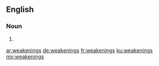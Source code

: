 ==English==

===Noun===
{{head|en|plural}}

# {{plural of|weakening|lang=en}}

[[ar:weakenings]]
[[de:weakenings]]
[[fr:weakenings]]
[[ku:weakenings]]
[[my:weakenings]]